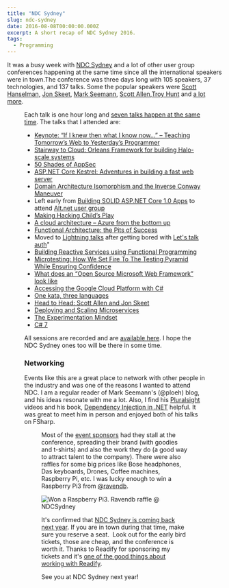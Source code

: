 ```yaml
---
title: "NDC Sydney"
slug: ndc-sydney
date: 2016-08-08T00:00:00.000Z
excerpt: A short recap of NDC Sydney 2016.
tags:
  - Programming
---
```

It was a busy week with [NDC Sydney](http://ndcsydney.com/) and a lot of other user group conferences happening at the same time since all the international speakers were in town.The conference was three days long with 105 speakers, 37 technologies, and 137 talks. Some the popular speakers were [Scott Hanselman](http://www.hanselman.com/), [Jon Skeet](http://stackoverflow.com/users/22656/jon-skeet), [Mark Seemann](http://blog.ploeh.dk/), [Scott Allen](http://odetocode.com/about/scott-allen),[Troy Hunt](https://www.troyhunt.com/) and [a lot more](http://ndcsydney.com/speakers/).

<Figure src="/images/ndc_logo.png" caption="### Sessions" />

Each talk is one hour long and [seven talks happen at the same time](http://ndcsydney.com/agenda/). The talks that I attended are:

-   [Keynote: “If I knew then what I know now…” – Teaching Tomorrow’s Web to Yesterday’s Programmer](http://ndcsydney.com/talk/keynote/)
-   [Stairway to Cloud: Orleans Framework for building Halo-scale systems](http://ndcsydney.com/talk/stairway-to-cloud-orleans-framework-for-building-halo-scale-systems/)
-   [50 Shades of AppSec](http://ndcsydney.com/talk/50-shades-of-appsec/)
-   [ASP.NET Core Kestrel: Adventures in building a fast web server](http://ndcsydney.com/talk/adventures-in-building-a-fast-web-server-for-asp-net-core-1-0/)
-   [Domain Architecture Isomorphism and the Inverse Conway Maneuver](http://ndcsydney.com/talk/domain-architecture-isomorphism-and-the-inverse-conway-maneuver/)
-   Left early from [Building SOLID ASP.NET Core 1.0 Apps](http://ndcsydney.com/talk/building-solid-asp-net-core-1-0-apps/) to attend [Alt.net user group](http://www.meetup.com/Sydney-Alt-Net/events/231759202/)
-   [Making Hacking Child’s Play](http://ndcsydney.com/talk/making-hacking-childs-play/)
-   [A cloud architecture – Azure from the bottom up](http://ndcsydney.com/talk/understanding-an-architecture-for-the-cloud/)
-   [Functional Architecture: the Pits of Success](http://ndcsydney.com/talk/functional-architecture-the-pits-of-success/)
-   Moved to [Lightning talks](http://ndcsydney.com/talk/lightning-talks/) after getting bored with [Let's talk auth](http://ndcsydney.com/talk/lets-talk-auth/)"
-   [Building Reactive Services using Functional Programming](http://ndcsydney.com/talk/building-reactive-services-using-functional-programming/)
-   [Microtesting: How We Set Fire To The Testing Pyramid While Ensuring Confidence](http://ndcsydney.com/talk/microtesting-how-we-set-fire-to-the-testing-pyramid-while-ensuring-confidence/)
-   [What does an “Open Source Microsoft Web Framework” look like](http://ndcsydney.com/talk/what-does-an-open-source-microsoft-web-platform-look-like/)
-   [Accessing the Google Cloud Platform with C#](http://ndcsydney.com/talk/google-cloud-platform/)
-   [One kata, three languages](http://ndcsydney.com/talk/one-kata-three-languages/)
-   [Head to Head: Scott Allen and Jon Skeet](http://ndcsydney.com/talk/head-to-head/)
-   [Deploying and Scaling Microservices](http://ndcsydney.com/talk/deploying-and-scaling-microservices/)
-   [The Experimentation Mindset](http://ndcsydney.com/talk/the-experimentation-mindset/)
-   [C# 7](http://ndcsydney.com/talk/c-7-the-future/)

All sessions are recorded and are [available here](https://vimeo.com/ndcconferences). I hope the NDC Sydney ones too will be there in some time.

### Networking

Events like this are a great place to network with other people in the industry and was one of the reasons I wanted to attend NDC. I am a regular reader of Mark Seemann's (@ploeh) blog, and his ideas resonate with me a lot. Also, I find his [Pluralsight](https://www.pluralsight.com/authors/mark-seemann) videos and his book, [Dependency Injection in .NET](http://amzn.to/2aFmtiC) helpful. It was great to meet him in person and enjoyed both of his talks on FSharp.

<Figure src="/images/ndc_ploeh.jpg" caption="### Sponsors" />

Most of the [event sponsors](http://ndcsydney.com/page/partnership/) had they stall at the conference, spreading their brand (with goodies and t-shirts) and also the work they do (a good way to attract talent to the company). There were also raffles for some big prices like Bose headphones, Das keyboards, Drones, Coffee machines, Raspberry Pi, etc. I was lucky enough to win a Raspberry Pi3 from [@ravendb](https://twitter.com/RavenDB).

![Won a Raspberry Pi3. Ravendb raffle @ NDCSydney](/images/ndc_raspberrypi.jpg)

It's confirmed that [NDC Sydney is coming back next year](https://twitter.com/samnewman/status/761402917798555648). If you are in town during that time, make sure you reserve a seat.  Look out for the early bird tickets, those are cheap, and the conference is worth it. Thanks to Readify for sponsoring my tickets and it's [one of the good things about working with Readify](/blog/finding-a-job-abroad/).

See you at NDC Sydney next year!
